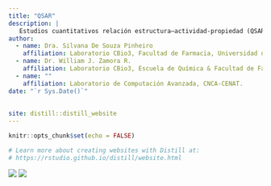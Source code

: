```yaml
---
title: "QSAR"
description: |
   Estudios cuantitativos relación estructura–actividad-propiedad (QSAR)
author:
  - name: Dra. Silvana De Souza Pinheiro 
    affiliation: Laboratorio CBio3, Facultad de Farmacia, Universidad de Costa Rica
  - name: Dr. William J. Zamora R. 
    affiliation: Laboratorio CBio3, Escuela de Química & Facultad de Farmacia, Universidad de Costa Rica. 
  - name: "" 
    affiliation: Laboratorio de Computación Avanzada, CNCA-CENAT. 
date: "`r Sys.Date()`"
   
   
site: distill::distill_website
---
```


```r
knitr::opts_chunk$set(echo = FALSE)

# Learn more about creating websites with Distill at:
# https://rstudio.github.io/distill/website.html

```

![](portada1.png){weight=600} 
![](portada2.png){weight=600} 



